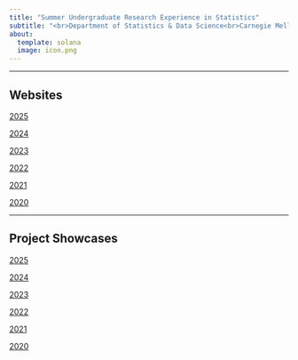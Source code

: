 ```yaml
---
title: "Summer Undergraduate Research Experience in Statistics"
subtitle: "<br>Department of Statistics & Data Science<br>Carnegie Mellon University"
about:
  template: solana
  image: icon.png
---
```


---

## Websites

[2025](https://36-sure.github.io/2025)

[2024](https://36-sure.github.io/2024)

[2023](https://cmu-sure-2023.netlify.app/)

[2022](https://www.stat.cmu.edu/cmsac/sure/2022/materials/)

[2021](https://www.stat.cmu.edu/cmsac/sure/2021/materials/)

[2020](https://www.stat.cmu.edu/cmsac/sure/2020/materials/)

---

## Project Showcases

[2025](https://www.stat.cmu.edu/cmsac/sure/2024/showcase/)

[2024](https://www.stat.cmu.edu/cmsac/sure/2024/showcase/)

[2023](https://www.stat.cmu.edu/cmsac/sure/2023/showcase/)

[2022](https://www.stat.cmu.edu/cmsac/sure/2022/showcase/)

[2021](https://www.stat.cmu.edu/cmsac/summer2021/)

[2020](https://www.stat.cmu.edu/cmsac/camp2020)